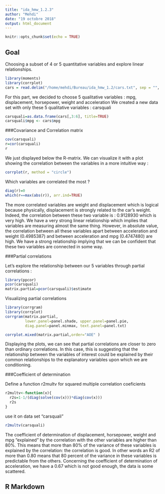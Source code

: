 ```yaml
---
title: "ida_hmw_1.2.3"
author: "Mehdi"
date: "19 octobre 2018"
output: html_document
---
```


```r
knitr::opts_chunk$set(echo = TRUE)
```

## Goal

Choosing a subset of 4 or 5 quantitative variables and explore linear relationships.

```r
library(moments)
library(corrplot)
cars = read.delim("/home/mehdi/Bureau/ida_hmw_1.2/cars.txt", sep = "", dec = ".")
```

For this part, we decided to choose 5 qualitative variables : mpg, displacement, horsepower, weight and acceleration
We created a new data set with only these 5 qualitative variables : carsquali

```r
carsquali=as.data.frame(cars[,3:6], title=TRUE)
carsquali$mpg <- cars$mpg
```

###Covariance and Correlation matrix

```r
cov(carsquali)
r=cor(carsquali)
r
```
We just displayed below the R-matrix. We can visualize it with a plot showing the correlation between the variables in a more intuitive way :
```r
corrplot(r, method = "circle")
```

Which variables are correlated the most ?

```r
diag(r)=0
which(r==max(abs(r)), arr.ind=TRUE)
```
The more correlated variables are weight and displacement which is logical because physically, displacement is strongly related to the car's weight.
Indeed, the correlation between these two variable is : 0.9128930 which is very high. We have a very strong linear relationship which implies that variables are measuring almost the same
thing. However, in absolute value, the correlation between all these variables apart between acceleration and weight (0.4985387) and between acceleration and mpg (0.4747480) are high. We have a strong relationship implying that we can be confident that these two variables are
connected in some way.

###Partial correlations

Let's explore the relationship between our 5 variables through partial correlations :

```r
library(ppcor)
pcor(carsquali)
matrix.partial=pcor(carsquali)$estimate
```

Visualizing partial correlations

```r
library(corrgram)
library(corrplot)
corrgram(matrix.partial,
         lower.panel=panel.shade, upper.panel=panel.pie,
         diag.panel=panel.minmax, text.panel=panel.txt)

corrplot.mixed(matrix.partial,order="AOE" )
```

Displaying the plots, we can see that partial correlations are closer to zero than ordinary correlations. In this case, this is suggesting that the relationship
between the variables of interest could be explained by their common relationships to the
explanatory variables upon which we are conditioning.

###Coefficient of determination

Define a function r2multv for squared multiple correlation coeficients

```r
r2multv<-function(x){
  r2s=1-1/(diag(solve(cov(x)))*diag(cov(x)))
  r2s
}
```

use it on data set "carsquali"

```r
r2multv(carsquali)
```

The coefficient of determination of displacement, horsepower, weight and mpg "explained" by the correlation with the other variables are higher than 80%. This means that more than 80% of the variance of these variables is explained by the correlation: the correlation is good. In other words an R2 of more than 0.80 means that 80 percent of the variance in these variables is predictable from the others.
Concerning the coefficient of determination of acceleration, we have a 0.67 which is not good enough, the data is some scattered.

## R Markdown
